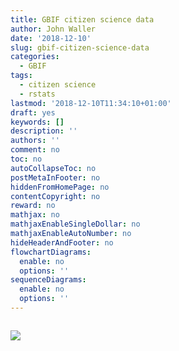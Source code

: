 ```yaml
---
title: GBIF citizen science data
author: John Waller
date: '2018-12-10'
slug: gbif-citizen-science-data
categories:
  - GBIF
tags:
  - citizen science
  - rstats
lastmod: '2018-12-10T11:34:10+01:00'
draft: yes
keywords: []
description: ''
authors: ''
comment: no
toc: no
autoCollapseToc: no
postMetaInFooter: no
hiddenFromHomePage: no
contentCopyright: no
reward: no
mathjax: no
mathjaxEnableSingleDollar: no
mathjaxEnableAutoNumber: no
hideHeaderAndFooter: no
flowchartDiagrams:
  enable: no
  options: ''
sequenceDiagrams:
  enable: no
  options: ''
---
```



```r

```

![](/post/2018-12-10-gbif-citizen-science-data_files/growthOfCitizenScience.jpg)



<!--more-->
